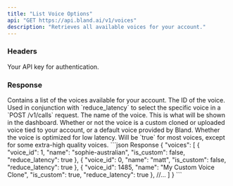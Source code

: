 ```yaml
---
title: "List Voice Options"
api: "GET https://api.bland.ai/v1/voices"
description: "Retrieves all available voices for your account."
---
```


### Headers

<ParamField header="authorization" type="string" required>
  Your API key for authentication.
</ParamField>

### Response

<ResponseField type="array" name="voices">
    Contains a list of the voices available for your account.
</ResponseField>

<ResponseField type="integer" name="voice_id">
    The ID of the voice. Used in conjunction with `reduce_latency` to select the specific voice in a `POST /v1/calls` request.
</ResponseField>

<ResponseField type="string" name="name">
    The name of the voice. This is what will be shown in the dashboard.
</ResponseField>

<ResponseField type="boolean" name="is_custom">
    Whether or not the voice is a custom cloned or uploaded voice tied to your account, or a default voice provided by Bland.
</ResponseField>

<ResponseField type="boolean" name="reduce_latency" default="true">
    Whether the voice is optimized for low latency. Will be `true` for most voices, except for some extra-high quality voices.
</ResponseField>

<ResponseExample>
```json Response
{
    "voices": [
        {
            "voice_id": 1,
            "name": "sophie-australian",
            "is_custom": false,
            "reduce_latency": true
        },
        {
            "voice_id": 0,
            "name": "matt",
            "is_custom": false,
            "reduce_latency": true
        },
        {
            "voice_id": 1485,
            "name": "My Custom Voice Clone",
            "is_custom": true,
            "reduce_latency": true
        },
        //...
    ]
}
```
</ResponseExample>